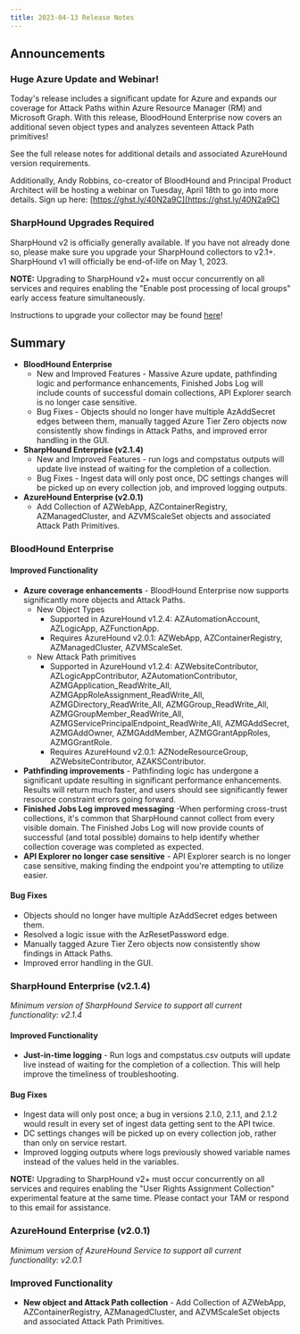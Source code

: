 ```yaml
---
title: 2023-04-13 Release Notes
---
```


## Announcements

### Huge Azure Update and Webinar!
Today's release includes a significant update for Azure and expands our coverage for Attack Paths within Azure Resource Manager (RM) and Microsoft Graph. With this release, BloodHound Enterprise now covers an additional seven object types and analyzes seventeen Attack Path primitives!

See the full release notes for additional details and associated AzureHound version requirements.

Additionally, Andy Robbins, co-creator of BloodHound and Principal Product Architect will be hosting a webinar on Tuesday, April 18th to go into more details. Sign up here: [https://ghst.ly/40N2a9C](https://ghst.ly/40N2a9C)

### SharpHound Upgrades Required

SharpHound v2 is officially generally available. If you have not already done so, please make sure you upgrade your SharpHound collectors to v2.1+. SharpHound v1 will officially be end-of-life on May 1, 2023.

**NOTE:** Upgrading to SharpHound v2+ must occur concurrently on all services and requires enabling the "Enable post processing of local groups" early access feature simultaneously.

Instructions to upgrade your collector may be found [here](https://github.com/SpecterOps/bloodhound-docs/blob/main//install-data-collector/install-sharphound/installation-upgrade)!

## Summary

* **BloodHound Enterprise**
    * New and Improved Features - Massive Azure update, pathfinding logic and performance enhancements, Finished Jobs Log will include counts of successful domain collections, API Explorer search is no longer case sensitive.
    * Bug Fixes - Objects should no longer have multiple AzAddSecret edges between them, manually tagged Azure Tier Zero objects now consistently show findings in Attack Paths, and improved error handling in the GUI.
* **SharpHound Enterprise (v2.1.4)**
    * New and Improved Features - run logs and compstatus outputs will update live instead of waiting for the completion of a collection.
    * Bug Fixes - Ingest data will only post once, DC settings changes will be picked up on every collection job, and improved logging outputs.
* **AzureHound Enterprise (v2.0.1)**
    * Add Collection of AZWebApp, AZContainerRegistry, AZManagedCluster, and AZVMScaleSet objects and associated Attack Path Primitives.

### BloodHound Enterprise

#### Improved Functionality

* **Azure coverage enhancements** \- BloodHound Enterprise now supports significantly more objects and Attack Paths.
    * New Object Types
        * Supported in AzureHound v1.2.4: AZAutomationAccount, AZLogicApp, AZFunctionApp.
        * Requires AzureHound v2.0.1: AZWebApp, AZContainerRegistry, AZManagedCluster, AZVMScaleSet.
    * New Attack Path primitives
        * Supported in AzureHound v1.2.4: AZWebsiteContributor, AZLogicAppContributor, AZAutomationContributor, AZMGApplication_ReadWrite_All, AZMGAppRoleAssignment_ReadWrite_All, AZMGDirectory_ReadWrite_All, AZMGGroup_ReadWrite_All, AZMGGroupMember_ReadWrite_All, AZMGServicePrincipalEndpoint_ReadWrite_All, AZMGAddSecret, AZMGAddOwner, AZMGAddMember, AZMGGrantAppRoles, AZMGGrantRole.
        * Requires AzureHound v2.0.1: AZNodeResourceGroup, AZWebsiteContributor, AZAKSContributor.
* **Pathfinding improvements** \- Pathfinding logic has undergone a significant update resulting in significant performance enhancements. Results will return much faster, and users should see significantly fewer resource constraint errors going forward.
* **Finished Jobs Log improved messaging** -When performing cross-trust collections, it's common that SharpHound cannot collect from every visible domain. The Finished Jobs Log will now provide counts of successful (and total possible) domains to help identify whether collection coverage was completed as expected.
* **API Explorer no longer case sensitive** \- API Explorer search is no longer case sensitive, making finding the endpoint you're attempting to utilize easier.

#### Bug Fixes

* Objects should no longer have multiple AzAddSecret edges between them.
* Resolved a logic issue with the AzResetPassword edge.
* Manually tagged Azure Tier Zero objects now consistently show findings in Attack Paths.
* Improved error handling in the GUI.

### SharpHound Enterprise (v2.1.4)

_Minimum version of SharpHound Service to support all current functionality: v2.1.4_

#### Improved Functionality

* **Just-in-time logging** \- Run logs and compstatus.csv outputs will update live instead of waiting for the completion of a collection. This will help improve the timeliness of troubleshooting.

#### Bug Fixes

* Ingest data will only post once; a bug in versions 2.1.0, 2.1.1, and 2.1.2 would result in every set of ingest data getting sent to the API twice.
* DC settings changes will be picked up on every collection job, rather than only on service restart.
* Improved logging outputs where logs previously showed variable names instead of the values held in the variables.

**NOTE:** Upgrading to SharpHound v2+ must occur concurrently on all services and requires enabling the "User Rights Assignment Collection" experimental feature at the same time. Please contact your TAM or respond to this email for assistance.

### AzureHound Enterprise (v2.0.1)

_Minimum version of AzureHound Service to support all current functionality: v2.0.1_

### Improved Functionality

* **New object and Attack Path collection** \- Add Collection of AZWebApp, AZContainerRegistry, AZManagedCluster, and AZVMScaleSet objects and associated Attack Path Primitives.
